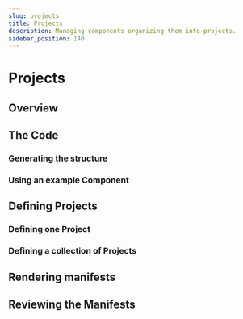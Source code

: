 ```yaml
---
slug: projects
title: Projects
description: Managing components organizing them into projects.
sidebar_position: 140
---
```



# Projects

## Overview

## The Code

### Generating the structure

### Using an example Component

## Defining Projects

### Defining one Project

### Defining a collection of Projects

## Rendering manifests

## Reviewing the Manifests
